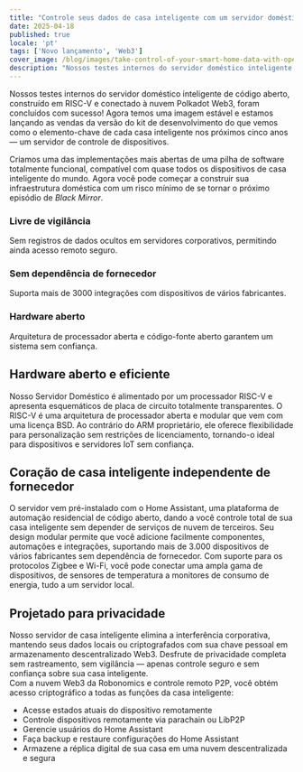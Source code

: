 ```yaml
---
title: "Controle seus dados de casa inteligente com um servidor doméstico de código aberto em processador RISC-V e conectividade Web3."
date: 2025-04-18
published: true
locale: 'pt'
tags: ['Novo lançamento', 'Web3']
cover_image: /blog/images/take-control-of-your-smart-home-data-with-open/cover.webp
description: "Nossos testes internos do servidor doméstico inteligente de código aberto, construído em RISC-V e conectado à nuvem Polkadot Web3, foram concluídos com sucesso! Agora temos uma imagem estável e estamos lançando as vendas da versão do kit de desenvolvimento do que vemos como o elemento-chave de cada casa inteligente nos próximos cinco anos — um servidor de controle de dispositivos."
---  
```

  
Nossos testes internos do servidor doméstico inteligente de código aberto, construído em RISC-V e conectado à nuvem Polkadot Web3, foram concluídos com sucesso! Agora temos uma imagem estável e estamos lançando as vendas da versão do kit de desenvolvimento do que vemos como o elemento-chave de cada casa inteligente nos próximos cinco anos — um servidor de controle de dispositivos.
   
Criamos uma das implementações mais abertas de uma pilha de software totalmente funcional, compatível com quase todos os dispositivos de casa inteligente do mundo. Agora você pode começar a construir sua infraestrutura doméstica com um risco mínimo de se tornar o próximo episódio de *Black Mirror*.
   
### Livre de vigilância   
Sem registros de dados ocultos em servidores corporativos, permitindo ainda acesso remoto seguro.   

### Sem dependência de fornecedor   
Suporta mais de 3000 integrações com dispositivos de vários fabricantes.   

### Hardware aberto   
Arquitetura de processador aberta e código-fonte aberto garantem um sistema sem confiança.   

## Hardware aberto e eficiente   
Nosso Servidor Doméstico é alimentado por um processador RISC-V e apresenta esquemáticos de placa de circuito totalmente transparentes. O RISC-V é uma arquitetura de processador aberta e modular que vem com uma licença BSD. Ao contrário do ARM proprietário, ele oferece flexibilidade para personalização sem restrições de licenciamento, tornando-o ideal para dispositivos e servidores IoT sem confiança.   

## Coração de casa inteligente independente de fornecedor   
O servidor vem pré-instalado com o Home Assistant, uma plataforma de automação residencial de código aberto, dando a você controle total de sua casa inteligente sem depender de serviços de nuvem de terceiros. Seu design modular permite que você adicione facilmente componentes, automações e integrações, suportando mais de 3.000 dispositivos de vários fabricantes sem dependência de fornecedor. Com suporte para os protocolos Zigbee e Wi-Fi, você pode conectar uma ampla gama de dispositivos, de sensores de temperatura a monitores de consumo de energia, tudo a um servidor local.  

## Projetado para privacidade   
Nosso servidor de casa inteligente elimina a interferência corporativa, mantendo seus dados locais ou criptografados com sua chave pessoal em armazenamento descentralizado Web3. Desfrute de privacidade completa sem rastreamento, sem vigilância — apenas controle seguro e sem confiança sobre sua casa inteligente.   
Com a nuvem Web3 da Robonomics e controle remoto P2P, você obtém acesso criptográfico a todas as funções da casa inteligente:   

- Acesse estados atuais do dispositivo remotamente   
- Controle dispositivos remotamente via parachain ou LibP2P   
- Gerencie usuários do Home Assistant   
- Faça backup e restaure configurações do Home Assistant   
- Armazene a réplica digital de sua casa em uma nuvem descentralizada e segura  